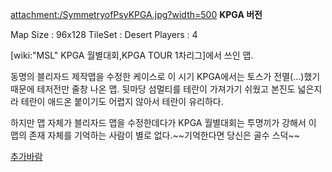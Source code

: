 attachment:/SymmetryofPsyKPGA.jpg?width=500
'''KPGA 버전'''

Map Size : 96x128
TileSet : Desert
Players : 4

[wiki:"MSL" KPGA 월별대회,KPGA TOUR 1차리그]에서 쓰인 맵.

동명의 블리자드 제작맵을 수정한 케이스로 이 시기 KPGA에서는 토스가 전멸(...)했기 때문에 테저전만 줄창 나온 맵. 뒷마당 섬멀티를 테란이 가져가기 쉬웠고 본진도 넓은지라 테란이 애드온 붙이기도 어렵지 않아서 테란이 유리하다.

하지만 맵 자체가 블리자드 맵을 수정한데다가 KPGA 월별대회는 투명끼가 강해서 이 맵의 존재 자체를 기억하는 사람이 별로 없다.~~기억한다면 당신은 골수 스덕~~

[[추가바람]]

